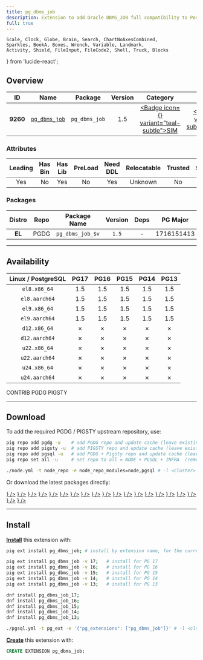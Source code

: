 ```yaml
---
title: pg_dbms_job
description: Extension to add Oracle DBMS_JOB full compatibility to PostgreSQL
full: true
---
```


    Scale, Clock, Globe, Brain, Search, ChartNoAxesCombined,
    Sparkles, BookA, Boxes, Wrench, Variable, Landmark,
    Activity, Shield, FileInput, FileCode2, Shell, Truck, Blocks
} from 'lucide-react';

## Overview

| <TooltipIconButton tooltip="Extension unique identifier" side="top">ID</TooltipIconButton> | <TooltipIconButton tooltip="Extension name" side="top">Name</TooltipIconButton> | <TooltipIconButton tooltip="Package name for installation" side="top">Package</TooltipIconButton> | <TooltipIconButton tooltip="Latest available extension version" side="top">Version</TooltipIconButton> | <TooltipIconButton tooltip="Extension category" side="top">Category</TooltipIconButton> | <TooltipIconButton tooltip="Open source license" side="top">License</TooltipIconButton> | <TooltipIconButton tooltip="Programming language" side="top">Lang</TooltipIconButton> |
|:--------:|:--------:|:----------:|:--------------:|:---------------------------------------:|:------------------------------------------------------:|:----:|
| **9260** | [`pg_dbms_job`](https://github.com/MigOpsRepos/pg_dbms_job) | `pg_dbms_job` | 1.5 | <a href="/ext/sim" className="no-underline"><Badge icon={<Shell />} variant="teal-subtle">SIM</Badge></a> | <a href="/ext/list/license#postgresql" className="no-underline"><Badge icon={<Scale />} variant="blue-subtle">PostgreSQL</Badge></a> | <a href="/ext/list/lang#sql"><Badge icon={<FileCode2 />} variant="green-subtle">SQL</Badge></a> |

### Attributes

| <TooltipIconButton tooltip="The Primary Leading extension in the Package" side="top">Leading</TooltipIconButton> | <TooltipIconButton tooltip="Contains binary utils" side="top">Has Bin</TooltipIconButton> | <TooltipIconButton tooltip="Contains .so shared library files" side="top">Has Lib</TooltipIconButton> | <TooltipIconButton tooltip="Requires preloading via shared_preload_libraries" side="top">PreLoad</TooltipIconButton> | <TooltipIconButton tooltip="Requires CREATE EXTENSION DDL command" side="top">Need DDL</TooltipIconButton> | <TooltipIconButton tooltip="Can be installed in any schema" side="top">Relocatable</TooltipIconButton> | <TooltipIconButton tooltip="Can be created by non-superuser" side="top">Trusted</TooltipIconButton> | <TooltipIconButton tooltip="Schemas used by this extension" side="top">Schemas</TooltipIconButton> |
|:-------:|:-------:|:-------:|:-------:|:--------:|:-----------:|:-------:|:-------:|
| Yes | No | Yes | No | Yes | Unknown | No | - |

### Packages

| <TooltipIconButton tooltip="Linux distribution family, EL or Debian" side="top">Distro</TooltipIconButton> | <TooltipIconButton tooltip="Package repository" side="top">Repo</TooltipIconButton> | <TooltipIconButton tooltip="The RPM/DEB Package Name Pattern (replace $v with real pg major)" side="top">Package Name</TooltipIconButton> | <TooltipIconButton tooltip="Latest package version" side="top">Version</TooltipIconButton> | <TooltipIconButton tooltip="RPM/DEB Package dependencies" side="top">Deps</TooltipIconButton> | <TooltipIconButton tooltip="Available in these PostgreSQL Major Versions" side="top">PG Major</TooltipIconButton> |
|:----------:|:--------:|:------------------------:|:-----------:|:------------:|:------------------:|
|   **EL**   | <Badge variant="blue-subtle"><span className="font-bold">PGDG</span></Badge> | `pg_dbms_job_$v` | `1.5` | - | <Badge variant="green-subtle">17</Badge><Badge variant="green-subtle">16</Badge><Badge variant="green-subtle">15</Badge><Badge variant="green-subtle">14</Badge><Badge variant="green-subtle">13</Badge> |



------

## Availability

| <TooltipIconButton tooltip="Linux Distro Arch / PostgreSQL Major Version" side="top">Linux / PostgreSQL </TooltipIconButton> | **PG17** | **PG16** | **PG15** | **PG14** | **PG13** |
|:-----:|:-----:|:-----:|:-----:|:-----:|:-----:|
| `el8.x86_64` | <Badge variant="blue-subtle">1.5</Badge> | <Badge variant="blue-subtle">1.5</Badge> | <Badge variant="blue-subtle">1.5</Badge> | <Badge variant="blue-subtle">1.5</Badge> | <Badge variant="blue-subtle">1.5</Badge> |
| `el8.aarch64` | <Badge variant="blue-subtle">1.5</Badge> | <Badge variant="blue-subtle">1.5</Badge> | <Badge variant="blue-subtle">1.5</Badge> | <Badge variant="blue-subtle">1.5</Badge> | <Badge variant="blue-subtle">1.5</Badge> |
| `el9.x86_64` | <Badge variant="blue-subtle">1.5</Badge> | <Badge variant="blue-subtle">1.5</Badge> | <Badge variant="blue-subtle">1.5</Badge> | <Badge variant="blue-subtle">1.5</Badge> | <Badge variant="blue-subtle">1.5</Badge> |
| `el9.aarch64` | <Badge variant="blue-subtle">1.5</Badge> | <Badge variant="blue-subtle">1.5</Badge> | <Badge variant="blue-subtle">1.5</Badge> | <Badge variant="blue-subtle">1.5</Badge> | <Badge variant="blue-subtle">1.5</Badge> |
| `d12.x86_64` | <Badge variant="red-subtle">✗</Badge> | <Badge variant="red-subtle">✗</Badge> | <Badge variant="red-subtle">✗</Badge> | <Badge variant="red-subtle">✗</Badge> | <Badge variant="red-subtle">✗</Badge> |
| `d12.aarch64` | <Badge variant="red-subtle">✗</Badge> | <Badge variant="red-subtle">✗</Badge> | <Badge variant="red-subtle">✗</Badge> | <Badge variant="red-subtle">✗</Badge> | <Badge variant="red-subtle">✗</Badge> |
| `u22.x86_64` | <Badge variant="red-subtle">✗</Badge> | <Badge variant="red-subtle">✗</Badge> | <Badge variant="red-subtle">✗</Badge> | <Badge variant="red-subtle">✗</Badge> | <Badge variant="red-subtle">✗</Badge> |
| `u22.aarch64` | <Badge variant="red-subtle">✗</Badge> | <Badge variant="red-subtle">✗</Badge> | <Badge variant="red-subtle">✗</Badge> | <Badge variant="red-subtle">✗</Badge> | <Badge variant="red-subtle">✗</Badge> |
| `u24.x86_64` | <Badge variant="red-subtle">✗</Badge> | <Badge variant="red-subtle">✗</Badge> | <Badge variant="red-subtle">✗</Badge> | <Badge variant="red-subtle">✗</Badge> | <Badge variant="red-subtle">✗</Badge> |
| `u24.aarch64` | <Badge variant="red-subtle">✗</Badge> | <Badge variant="red-subtle">✗</Badge> | <Badge variant="red-subtle">✗</Badge> | <Badge variant="red-subtle">✗</Badge> | <Badge variant="red-subtle">✗</Badge> |

<Badge variant="green-subtle"><span className="font-black">CONTRIB</span></Badge> <Badge variant="blue-subtle"><span className="font-black">PGDG</span></Badge> <Badge variant="amber-subtle"><span className="font-black">PIGSTY</span></Badge>

------

## Download

To add the required PGDG / PIGSTY upstream repository, use:

```bash tab="pig"
pig repo add pgdg -u    # add PGDG repo and update cache (leave existing repos)
pig repo add pigsty -u  # add PIGSTY repo and update cache (leave existing repos)
pig repo add pgsql -u   # add PGDG + Pigsty repo and update cache (leave existing repos)
pig repo set all -u     # set repo to all = NODE + PGSQL + INFRA  (remove existing repos)
```
```bash tab="pigsty"
./node.yml -t node_repo -e node_repo_modules=node,pgsql # -l <cluster>
```

Or download the latest packages directly:

<Files>
    <Folder name="el8.x86_64">
        <a href="https://download.postgresql.org/pub/repos/yum/17/redhat/rhel-8-x86_64/pg_dbms_job_17-1.5-3PGDG.rhel8.x86_64.rpm"><File name="pg_dbms_job_17-1.5-3PGDG.rhel8.x86_64.rpm" icon={<Package className="text-emerald-500" />} /></a>
        <a href="https://download.postgresql.org/pub/repos/yum/16/redhat/rhel-8-x86_64/pg_dbms_job_16-1.5-3PGDG.rhel8.x86_64.rpm"><File name="pg_dbms_job_16-1.5-3PGDG.rhel8.x86_64.rpm" icon={<Package className="text-emerald-500" />} /></a>
        <a href="https://download.postgresql.org/pub/repos/yum/15/redhat/rhel-8-x86_64/pg_dbms_job_15-1.5-1.rhel8.x86_64.rpm"><File name="pg_dbms_job_15-1.5-1.rhel8.x86_64.rpm" icon={<Package className="text-emerald-500" />} /></a>
        <a href="https://download.postgresql.org/pub/repos/yum/14/redhat/rhel-8-x86_64/pg_dbms_job_14-1.5-1.rhel8.x86_64.rpm"><File name="pg_dbms_job_14-1.5-1.rhel8.x86_64.rpm" icon={<Package className="text-emerald-500" />} /></a>
        <a href="https://download.postgresql.org/pub/repos/yum/13/redhat/rhel-8-x86_64/pg_dbms_job_13-1.5-1.rhel8.x86_64.rpm"><File name="pg_dbms_job_13-1.5-1.rhel8.x86_64.rpm" icon={<Package className="text-emerald-500" />} /></a>
    </Folder>
    <Folder name="el8.aarch64">
        <a href="https://download.postgresql.org/pub/repos/yum/17/redhat/rhel-8-aarch64/pg_dbms_job_17-1.5-3PGDG.rhel8.aarch64.rpm"><File name="pg_dbms_job_17-1.5-3PGDG.rhel8.aarch64.rpm" icon={<Package className="text-orange-500" />} /></a>
        <a href="https://download.postgresql.org/pub/repos/yum/16/redhat/rhel-8-aarch64/pg_dbms_job_16-1.5-3PGDG.rhel8.aarch64.rpm"><File name="pg_dbms_job_16-1.5-3PGDG.rhel8.aarch64.rpm" icon={<Package className="text-orange-500" />} /></a>
        <a href="https://download.postgresql.org/pub/repos/yum/15/redhat/rhel-8-aarch64/pg_dbms_job_15-1.5-1.rhel8.aarch64.rpm"><File name="pg_dbms_job_15-1.5-1.rhel8.aarch64.rpm" icon={<Package className="text-orange-500" />} /></a>
        <a href="https://download.postgresql.org/pub/repos/yum/14/redhat/rhel-8-aarch64/pg_dbms_job_14-1.5-1.rhel8.aarch64.rpm"><File name="pg_dbms_job_14-1.5-1.rhel8.aarch64.rpm" icon={<Package className="text-orange-500" />} /></a>
        <a href="https://download.postgresql.org/pub/repos/yum/13/redhat/rhel-8-aarch64/pg_dbms_job_13-1.5-1.rhel8.aarch64.rpm"><File name="pg_dbms_job_13-1.5-1.rhel8.aarch64.rpm" icon={<Package className="text-orange-500" />} /></a>
    </Folder>
    <Folder name="el9.x86_64">
        <a href="https://download.postgresql.org/pub/repos/yum/17/redhat/rhel-9-x86_64/pg_dbms_job_17-1.5-3PGDG.rhel9.x86_64.rpm"><File name="pg_dbms_job_17-1.5-3PGDG.rhel9.x86_64.rpm" icon={<Package className="text-emerald-500" />} /></a>
        <a href="https://download.postgresql.org/pub/repos/yum/16/redhat/rhel-9-x86_64/pg_dbms_job_16-1.5-3PGDG.rhel9.x86_64.rpm"><File name="pg_dbms_job_16-1.5-3PGDG.rhel9.x86_64.rpm" icon={<Package className="text-emerald-500" />} /></a>
        <a href="https://download.postgresql.org/pub/repos/yum/15/redhat/rhel-9-x86_64/pg_dbms_job_15-1.5-1.rhel9.x86_64.rpm"><File name="pg_dbms_job_15-1.5-1.rhel9.x86_64.rpm" icon={<Package className="text-emerald-500" />} /></a>
        <a href="https://download.postgresql.org/pub/repos/yum/14/redhat/rhel-9-x86_64/pg_dbms_job_14-1.5-1.rhel9.x86_64.rpm"><File name="pg_dbms_job_14-1.5-1.rhel9.x86_64.rpm" icon={<Package className="text-emerald-500" />} /></a>
        <a href="https://download.postgresql.org/pub/repos/yum/13/redhat/rhel-9-x86_64/pg_dbms_job_13-1.5-1.rhel9.x86_64.rpm"><File name="pg_dbms_job_13-1.5-1.rhel9.x86_64.rpm" icon={<Package className="text-emerald-500" />} /></a>
    </Folder>
    <Folder name="el9.aarch64">
        <a href="https://download.postgresql.org/pub/repos/yum/17/redhat/rhel-9-aarch64/pg_dbms_job_17-1.5-3PGDG.rhel9.aarch64.rpm"><File name="pg_dbms_job_17-1.5-3PGDG.rhel9.aarch64.rpm" icon={<Package className="text-orange-500" />} /></a>
        <a href="https://download.postgresql.org/pub/repos/yum/16/redhat/rhel-9-aarch64/pg_dbms_job_16-1.5-3PGDG.rhel9.aarch64.rpm"><File name="pg_dbms_job_16-1.5-3PGDG.rhel9.aarch64.rpm" icon={<Package className="text-orange-500" />} /></a>
        <a href="https://download.postgresql.org/pub/repos/yum/15/redhat/rhel-9-aarch64/pg_dbms_job_15-1.5-1.rhel9.aarch64.rpm"><File name="pg_dbms_job_15-1.5-1.rhel9.aarch64.rpm" icon={<Package className="text-orange-500" />} /></a>
        <a href="https://download.postgresql.org/pub/repos/yum/14/redhat/rhel-9-aarch64/pg_dbms_job_14-1.5-1.rhel9.aarch64.rpm"><File name="pg_dbms_job_14-1.5-1.rhel9.aarch64.rpm" icon={<Package className="text-orange-500" />} /></a>
        <a href="https://download.postgresql.org/pub/repos/yum/13/redhat/rhel-9-aarch64/pg_dbms_job_13-1.5-1.rhel9.aarch64.rpm"><File name="pg_dbms_job_13-1.5-1.rhel9.aarch64.rpm" icon={<Package className="text-orange-500" />} /></a>
    </Folder>
    <Folder name="d12.x86_64">
    </Folder>
    <Folder name="d12.aarch64">
    </Folder>
    <Folder name="u22.x86_64">
    </Folder>
    <Folder name="u22.aarch64">
    </Folder>
    <Folder name="u24.x86_64">
    </Folder>
    <Folder name="u24.aarch64">
    </Folder>
</Files>

------

## Install

[**Install**](/docs/pgsql/extension/install) this extension with:

```bash tab="pig"
pig ext install pg_dbms_job; # install by extension name, for the current active PG version

pig ext install pg_dbms_job -v 17;   # install for PG 17
pig ext install pg_dbms_job -v 16;   # install for PG 16
pig ext install pg_dbms_job -v 15;   # install for PG 15
pig ext install pg_dbms_job -v 14;   # install for PG 14
pig ext install pg_dbms_job -v 13;   # install for PG 13
```
```bash tab="yum" 
dnf install pg_dbms_job_17;
dnf install pg_dbms_job_16;
dnf install pg_dbms_job_15;
dnf install pg_dbms_job_14;
dnf install pg_dbms_job_13;
```
```bash tab="ansible"
./pgsql.yml -t pg_ext -e '{"pg_extensions": ["pg_dbms_job"]}' # -l <cls>
```

[**Create**](/docs/pgsql/extension/create) this extension with:

```sql
CREATE EXTENSION pg_dbms_job;
```



